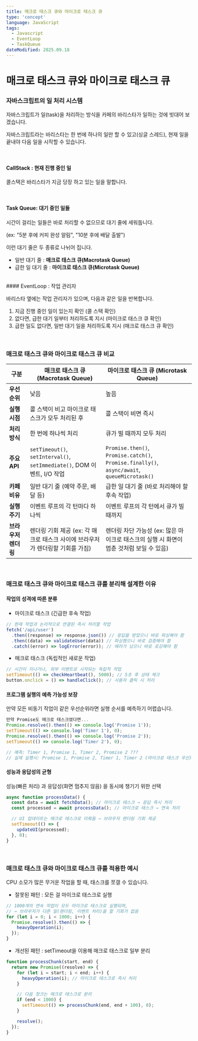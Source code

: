 ```yaml
---
title: 매크로 태스크 큐와 마이크로 태스크 큐
type: 'concept'
language: JavaScript
tags:
  - Javascript
  - EventLoop
  - TaskQueue
dateModified: 2025.09.18
---
```


# 매크로 태스크 큐와 마이크로 태스크 큐

### 자바스크립트의 일 처리 시스템

자바스크립트가 일(task)을 처리하는 방식을 카페의 바리스타가 일하는 것에 빗대어 보겠습니다.

자바스크립트라는 바리스타는 한 번에 하나의 일만 할 수 있고(싱글 스레드), 현재 일을 끝내야 다음 일을 시작할 수 있습니다.

<br />

#### CallStack : 현재 진행 중인 일

콜스택은 바리스타가 지금 당장 하고 있는 일을 말합니다.

<br />

#### Task Queue: 대기 중인 일들

시간이 걸리는 일들은 바로 처리할 수 없으므로 대기 줄에 세워둡니다.

(ex: "5분 후에 커피 완성 알림", "10분 후에 배달 출발")

이런 대기 줄은 두 종류로 나뉘어 집니다.

- 일반 대기 줄 : **매크로 태스크 큐(Macrotask Queue)**
- 급한 일 대기 줄 : **마이크로 태스크 큐(Microtask Queue)**

<br />
#### EventLoop : 작업 관리자

바리스타 옆에는 작업 관리자가 있으며, 다음과 같은 일을 반복합니다.

1. 지금 진행 중인 일이 있는지 확인 (콜 스택 확인)
2. 없다면, 급한 대기 일부터 처리하도록 지시 (마이크로 태스크 큐 확인)
3. 급한 일도 없다면, 일반 대기 일을 처리하도록 지시 (매크로 태스크 큐 확인)

<br />

### 매크로 태스크 큐와 마이크로 태스크 큐 비교

| 구분                | 매크로 태스크 큐 (Macrotask Queue)                                             | 마이크로 태스크 큐 (Microtask Queue)                                                        |
| ------------------- | ------------------------------------------------------------------------------ | ------------------------------------------------------------------------------------------- |
| **우선순위**        | 낮음                                                                           | 높음                                                                                        |
| **실행 시점**       | 콜 스택이 비고 마이크로 태스크가 모두 처리된 후                                | 콜 스택이 비면 즉시                                                                         |
| **처리 방식**       | 한 번에 하나씩 처리                                                            | 큐가 빌 때까지 모두 처리                                                                    |
| **주요 API**        | `setTimeout()`, `setInterval()`, `setImmediate()`, DOM 이벤트, I/O 작업        | `Promise.then()`, `Promise.catch()`, `Promise.finally()`, `async/await`, `queueMicrotask()` |
| **카페 비유**       | 일반 대기 줄 (예약 주문, 배달 등)                                              | 급한 일 대기 줄 (바로 처리해야 할 후속 작업)                                                |
| **실행 주기**       | 이벤트 루프의 각 턴마다 하나씩                                                 | 이벤트 루프의 각 턴에서 큐가 빌 때까지                                                      |
| **브라우저 렌더링** | 렌더링 기회 제공 (ex: 각 매크로 태스크 사이에 브라우저가 렌더링할 기회를 가짐) | 렌더링 차단 가능성 (ex: 많은 마이크로 태스크의 실행 시 화면이 멈춘 것처럼 보일 수 있음)     |

<br />

### 매크로 태스크 큐와 마이크로 태스크 큐를 분리해 설계한 이유

#### 작업의 성격에 따른 분류

- 마이크로 태스크 (긴급한 후속 작업)

```js
// 현재 작업과 논리적으로 연결된 즉시 처리할 작업
fetch('/api/user')
  .then((response) => response.json()) // 응답을 받았으니 바로 파싱해야 함
  .then((data) => validateUser(data)) // 파싱했으니 바로 검증해야 함
  .catch((error) => logError(error)); // 에러가 났으니 바로 로깅해야 함
```

- 매크로 태스크 (독립적인 새로운 작업)

```js
// 시간이 지나거나, 외부 이벤트로 시작되는 독립적 작업
setTimeout(() => checkHeartbeat(), 5000); // 5초 후 상태 체크
button.onclick = () => handleClick(); // 사용자 클릭 시 처리
```

#### 프로그램 실행의 예측 가능성 보장

만약 모든 비동기 작업이 같은 우선순위라면 실행 순서를 예측하기 어렵습니다.

```js
만약 Promise도 매크로 태스크였다면...
Promise.resolve().then(() => console.log('Promise 1'));
setTimeout(() => console.log('Timer 1'), 0);
Promise.resolve().then(() => console.log('Promise 2'));
setTimeout(() => console.log('Timer 2'), 0);

// 예측: Timer 1, Promise 1, Timer 2, Promise 2 ???
// 실제 실행시: Promise 1, Promise 2, Timer 1, Timer 2 (마이크로 태스크 우선)
```

#### 성능과 응답성의 균형

성능(빠른 처리) 과 응답성(화면 멈추지 않음) 을 동시에 챙기기 위한 선택

```js
async function processData() {
  const data = await fetchData(); // 마이크로 태스크 → 응답 즉시 처리
  const processed = await processData(); // 마이크로 태스크 → 연속 처리

  // UI 업데이트는 매크로 태스크로 미뤄둠 → 브라우저 렌더링 기회 제공
  setTimeout(() => {
    updateUI(processed);
  }, 0);
}
```

<br />

### 매크로 태스크 큐와 마이크로 태스크 큐를 적용한 예시

CPU 소모가 많은 무거운 작업을 할 때, 태스크를 쪼갤 수 있습니다.

- 잘못된 패턴 : 모든 걸 마이크로 태스크로 실행

```js
// 1000개의 연속 작업이 모두 마이크로 태스크로 실행되며,
// → 브라우저가 다른 일(렌더링, 이벤트 처리)을 할 기회가 없음
for (let i = 0; i < 1000; i++) {
  Promise.resolve().then(() => {
    heavyOperation(i);
  });
}
```

- 개선된 패턴 : setTimeout을 이용해 매크로 태스크로 일부 분리

```js
function processChunk(start, end) {
  return new Promise((resolve) => {
    for (let i = start; i < end; i++) {
      heavyOperation(i); // 마이크로 태스크로 즉시 처리
    }

    // 다음 청크는 매크로 태스크로 분리
    if (end < 1000) {
      setTimeout(() => processChunk(end, end + 100), 0);
    }

    resolve();
  });
}
```
